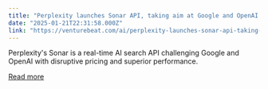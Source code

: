 ```yaml
---
title: "Perplexity launches Sonar API, taking aim at Google and OpenAI with real-time AI search"
date: "2025-01-21T22:31:58.000Z"
link: "https://venturebeat.com/ai/perplexity-launches-sonar-api-taking-aim-at-google-and-openai-with-real-time-ai-search/"
---
```


Perplexity's Sonar is a real-time AI search API challenging Google and OpenAI with disruptive pricing and superior performance.

[Read more](https://venturebeat.com/ai/perplexity-launches-sonar-api-taking-aim-at-google-and-openai-with-real-time-ai-search/)

